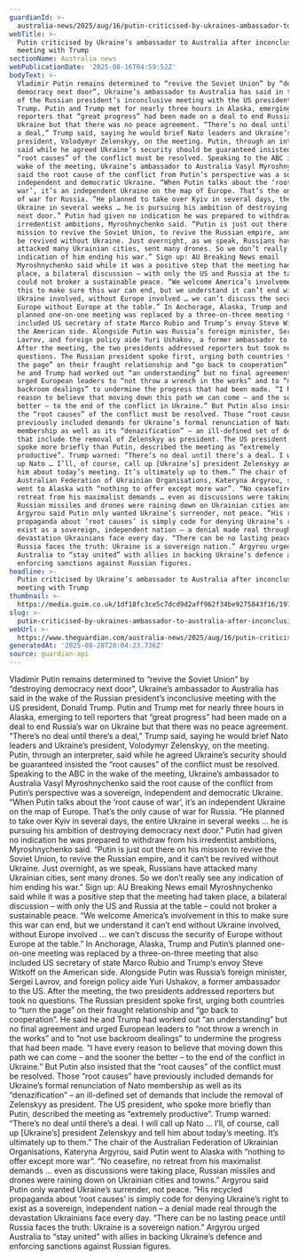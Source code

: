 ```yaml
---
guardianId: >-
  australia-news/2025/aug/16/putin-criticised-by-ukraines-ambassador-to-australia-after-inconclusive-meeting-with-trump
webTitle: >-
  Putin criticised by Ukraine’s ambassador to Australia after inconclusive
  meeting with Trump
sectionName: Australia news
webPublicationDate: '2025-08-16T04:59:52Z'
bodyText: >-
  Vladimir Putin remains determined to “revive the Soviet Union” by “destroying
  democracy next door”, Ukraine’s ambassador to Australia has said in the wake
  of the Russian president’s inconclusive meeting with the US president, Donald
  Trump. Putin and Trump met for nearly three hours in Alaska, emerging to tell
  reporters that “great progress” had been made on a deal to end Russia’s war on
  Ukraine but that there was no peace agreement. “There’s no deal until there’s
  a deal,” Trump said, saying he would brief Nato leaders and Ukraine’s
  president, Volodymyr Zelenskyy, on the meeting. Putin, through an interpreter,
  said while he agreed Ukraine’s security should be guaranteed insisted the
  “root causes” of the conflict must be resolved. Speaking to the ABC in the
  wake of the meeting, Ukraine’s ambassador to Australia Vasyl Myroshnychenko
  said the root cause of the conflict from Putin’s perspective was a sovereign,
  independent and democratic Ukraine. “When Putin talks about the ‘root cause of
  war’, it’s an independent Ukraine on the map of Europe. That’s the only cause
  of war for Russia. “He planned to take over Kyiv in several days, the entire
  Ukraine in several weeks … he is pursuing his ambition of destroying democracy
  next door.” Putin had given no indication he was prepared to withdraw from his
  irredentist ambitions, Myroshnychenko said. “Putin is just out there on his
  mission to revive the Soviet Union, to revive the Russian empire, and it can’t
  be revived without Ukraine. Just overnight, as we speak, Russians have
  attacked many Ukrainian cities, sent many drones. So we don’t really see any
  indication of him ending his war.” Sign up: AU Breaking News email
  Myroshnychenko said while it was a positive step that the meeting had taken
  place, a bilateral discussion – with only the US and Russia at the table –
  could not broker a sustainable peace. “We welcome America’s involvement in
  this to make sure this war can end, but we understand it can’t end without
  Ukraine involved, without Europe involved … we can’t discuss the security of
  Europe without Europe at the table.” In Anchorage, Alaska, Trump and Putin’s
  planned one-on-one meeting was replaced by a three-on-three meeting that also
  included US secretary of state Marco Rubio and Trump’s envoy Steve Witkoff on
  the American side. Alongside Putin was Russia’s foreign minister, Sergei
  Lavrov, and foreign policy aide Yuri Ushakov, a former ambassador to the US.
  After the meeting, the two presidents addressed reporters but took no
  questions. The Russian president spoke first, urging both countries to “turn
  the page” on their fraught relationship and “go back to cooperation”. He said
  he and Trump had worked out “an understanding” but no final agreement and
  urged European leaders to “not throw a wrench in the works” and to “not use
  backroom dealings” to undermine the progress that had been made. “I have every
  reason to believe that moving down this path we can come – and the sooner the
  better – to the end of the conflict in Ukraine.” But Putin also insisted that
  the “root causes” of the conflict must be resolved. Those “root causes” have
  previously included demands for Ukraine’s formal renunciation of Nato
  membership as well as its “denazification” – an ill-defined set of demands
  that include the removal of Zelenskyy as president. The US president, who
  spoke more briefly than Putin, described the meeting as “extremely
  productive”. Trump warned: “There’s no deal until there’s a deal. I will call
  up Nato … I’ll, of course, call up [Ukraine’s] president Zelenskyy and tell
  him about today’s meeting. It’s ultimately up to them.” The chair of the
  Australian Federation of Ukrainian Organisations, Kateryna Argyrou, said Putin
  went to Alaska with “nothing to offer except more war”. “No ceasefire, no
  retreat from his maximalist demands … even as discussions were taking place,
  Russian missiles and drones were raining down on Ukrainian cities and towns.”
  Argyrou said Putin only wanted Ukraine’s surrender, not peace. “His recycled
  propaganda about ‘root causes’ is simply code for denying Ukraine’s right to
  exist as a sovereign, independent nation – a denial made real through the
  devastation Ukrainians face every day. “There can be no lasting peace until
  Russia faces the truth: Ukraine is a sovereign nation.” Argyrou urged
  Australia to “stay united” with allies in backing Ukraine’s defence and
  enforcing sanctions against Russian figures.
headline: >-
  Putin criticised by Ukraine’s ambassador to Australia after inconclusive
  meeting with Trump
thumbnail: >-
  https://media.guim.co.uk/1df18fc3ce5c7dcd9d2aff962f34be9275843f16/197_0_1450_1160/500.jpg
slug: >-
  putin-criticised-by-ukraines-ambassador-to-australia-after-inconclusive-meeting-with-trump
webUrl: >-
  https://www.theguardian.com/australia-news/2025/aug/16/putin-criticised-by-ukraines-ambassador-to-australia-after-inconclusive-meeting-with-trump
generatedAt: '2025-08-28T20:04:23.736Z'
source: guardian-api
---
```

Vladimir Putin remains determined to “revive the Soviet Union” by “destroying democracy next door”, Ukraine’s ambassador to Australia has said in the wake of the Russian president’s inconclusive meeting with the US president, Donald Trump. Putin and Trump met for nearly three hours in Alaska, emerging to tell reporters that “great progress” had been made on a deal to end Russia’s war on Ukraine but that there was no peace agreement. “There’s no deal until there’s a deal,” Trump said, saying he would brief Nato leaders and Ukraine’s president, Volodymyr Zelenskyy, on the meeting. Putin, through an interpreter, said while he agreed Ukraine’s security should be guaranteed insisted the “root causes” of the conflict must be resolved. Speaking to the ABC in the wake of the meeting, Ukraine’s ambassador to Australia Vasyl Myroshnychenko said the root cause of the conflict from Putin’s perspective was a sovereign, independent and democratic Ukraine. “When Putin talks about the ‘root cause of war’, it’s an independent Ukraine on the map of Europe. That’s the only cause of war for Russia. “He planned to take over Kyiv in several days, the entire Ukraine in several weeks … he is pursuing his ambition of destroying democracy next door.” Putin had given no indication he was prepared to withdraw from his irredentist ambitions, Myroshnychenko said. “Putin is just out there on his mission to revive the Soviet Union, to revive the Russian empire, and it can’t be revived without Ukraine. Just overnight, as we speak, Russians have attacked many Ukrainian cities, sent many drones. So we don’t really see any indication of him ending his war.” Sign up: AU Breaking News email Myroshnychenko said while it was a positive step that the meeting had taken place, a bilateral discussion – with only the US and Russia at the table – could not broker a sustainable peace. “We welcome America’s involvement in this to make sure this war can end, but we understand it can’t end without Ukraine involved, without Europe involved … we can’t discuss the security of Europe without Europe at the table.” In Anchorage, Alaska, Trump and Putin’s planned one-on-one meeting was replaced by a three-on-three meeting that also included US secretary of state Marco Rubio and Trump’s envoy Steve Witkoff on the American side. Alongside Putin was Russia’s foreign minister, Sergei Lavrov, and foreign policy aide Yuri Ushakov, a former ambassador to the US. After the meeting, the two presidents addressed reporters but took no questions. The Russian president spoke first, urging both countries to “turn the page” on their fraught relationship and “go back to cooperation”. He said he and Trump had worked out “an understanding” but no final agreement and urged European leaders to “not throw a wrench in the works” and to “not use backroom dealings” to undermine the progress that had been made. “I have every reason to believe that moving down this path we can come – and the sooner the better – to the end of the conflict in Ukraine.” But Putin also insisted that the “root causes” of the conflict must be resolved. Those “root causes” have previously included demands for Ukraine’s formal renunciation of Nato membership as well as its “denazification” – an ill-defined set of demands that include the removal of Zelenskyy as president. The US president, who spoke more briefly than Putin, described the meeting as “extremely productive”. Trump warned: “There’s no deal until there’s a deal. I will call up Nato … I’ll, of course, call up [Ukraine’s] president Zelenskyy and tell him about today’s meeting. It’s ultimately up to them.” The chair of the Australian Federation of Ukrainian Organisations, Kateryna Argyrou, said Putin went to Alaska with “nothing to offer except more war”. “No ceasefire, no retreat from his maximalist demands … even as discussions were taking place, Russian missiles and drones were raining down on Ukrainian cities and towns.” Argyrou said Putin only wanted Ukraine’s surrender, not peace. “His recycled propaganda about ‘root causes’ is simply code for denying Ukraine’s right to exist as a sovereign, independent nation – a denial made real through the devastation Ukrainians face every day. “There can be no lasting peace until Russia faces the truth: Ukraine is a sovereign nation.” Argyrou urged Australia to “stay united” with allies in backing Ukraine’s defence and enforcing sanctions against Russian figures.
